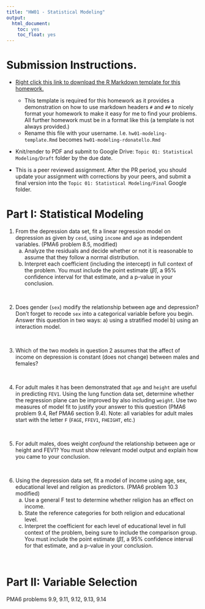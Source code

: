 ```yaml
---
title: "HW01 - Statistical Modeling"
output:
  html_document:
    toc: yes
    toc_float: yes
---
```


# Submission Instructions. 

* [Right click this link to download the R Markdown template for this homework.](hw01-modeling-template.Rmd) 
    - This template is required for this homework as it provides a demonstration on how to use markdown headers `#` and `##` to nicely format your homework to make it easy for me to find your problems. All further homework must be in a format like this (a template is not always provided.)
    - Rename this file with your username. I.e. `hw01-modeling-template.Rmd` becomes `hw01-modeling-rdonatello.Rmd`
* Knit/render to PDF and submit to Google Drive: `Topic 01: Statistical Modeling/Draft` folder by the due date. 

* This is a peer reviewed assignment. After the PR period, you should update your assignment with corrections by your peers, and submit a final version into the `Topic 01: Statistical Modeling/Final` Google folder. 

# Part I: Statistical Modeling

1. From the depression data set, fit a linear regression model on depression as given by `cesd`, using `income` and `age` as independent variables. (PMA6 problem 8.5, modified)
    a. Analyze the residuals and decide whether or not it is reasonable to assume that they follow a normal distribution. 
    b. Interpret each coefficient (including the intercept) in full context of the problem. You must include the point estimate ($\hat{\beta}$), a 95% confidence interval for that estimate, and a p-value in your conclusion.

<br>

2. Does gender (`sex`) modify the relationship between age and depression? Don't forget to recode `sex` into a categorical variable before you begin. Answer this question in two ways: a) using a stratified model b) using an interaction model. 

<br>

3. Which of the two models in question 2 assumes that the affect of income on depression is constant (does not change) between males and females? 

<br>

4. For adult males it has been demonstrated that `age` and `height` are useful in predicting `FEV1`. Using the lung function data set, determine whether the regression plane can be improved by also including `weight`. Use two measures of model fit to justify your answer to this question (PMA6 problem 9.4, Ref PMA6 section 9.4). Note: all variables for adult males start with the letter `F` (`FAGE`, `FFEV1`, `FHEIGHT`, etc.)
   
<br> 
    
5. For adult males, does weight _confound_ the relationship between age or height and FEV1? You must show relevant model output and explain how you came to your conclusion. 

<br>

6. Using the depression data set, fit a model of income using age, sex, educational level and religion as predictors. (PMA6 problem 10.3 modified)
    a. Use a general F test to determine whether religion has an effect on income. 
    b. State the reference categories for both religion and educational level.
    c. Interpret the coefficient for each level of educational level in full context of the problem, being sure to include the comparison group. You must include the point estimate ($\hat{\beta}$), a 95% confidence interval for that estimate, and a p-value in your conclusion. 

<br>


# Part II: Variable Selection

PMA6 problems 9.9, 9.11, 9.12, 9.13, 9.14

   
